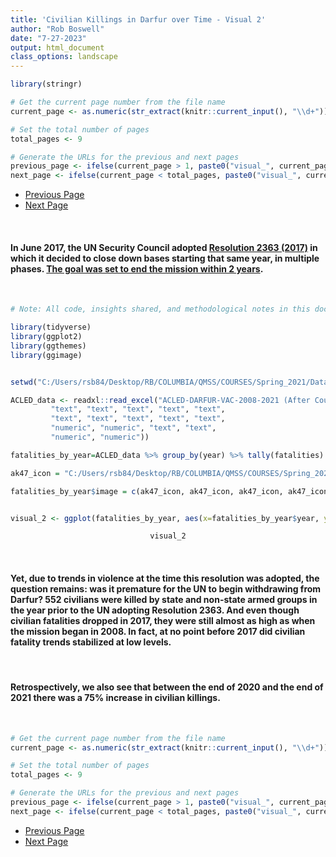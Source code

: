 ```yaml
---
title: 'Civilian Killings in Darfur over Time - Visual 2'
author: "Rob Boswell"
date: "7-27-2023"
output: html_document
class_options: landscape
---
```


```r

library(stringr)

# Get the current page number from the file name
current_page <- as.numeric(str_extract(knitr::current_input(), "\\d+"))

# Set the total number of pages
total_pages <- 9

# Generate the URLs for the previous and next pages
previous_page <- ifelse(current_page > 1, paste0("visual_", current_page - 1, "-darfur_violence-code_included.html"), NA)
next_page <- ifelse(current_page < total_pages, paste0("visual_", current_page + 1, "-darfur_violence-code_included.html"), NA)

```

<ul class="pager">
  <li><a href="`r previous_page`">Previous Page</a></li>
  <li><a href="`r next_page`">Next Page</a></li>
</ul>

<br>

#### In June 2017, the UN Security Council adopted [Resolution 2363 (2017)](https://documents-dds-ny.un.org/doc/UNDOC/GEN/N17/191/58/PDF/N1719158.pdf) in which it decided to close down bases starting that same year, in multiple phases. [The goal was set to end the mission within 2 years](https://reliefweb.int/report/sudan/unamid-full-exit-darfur-be-completed-within-two-years-fm).

<br>

```r

# Note: All code, insights shared, and methodological notes in this document and other documents in this portfolio ARE NOT open source and MUST be cited.

library(tidyverse)
library(ggplot2)
library(ggthemes)
library(ggimage)


setwd("C:/Users/rsb84/Desktop/RB/COLUMBIA/QMSS/COURSES/Spring_2021/Data Visualization/End_project/")

ACLED_data <- readxl::read_excel("ACLED-DARFUR-VAC-2008-2021 (After Course Ended-for 2023 Portfolio).xlsx", col_types = c("date", "numeric", "text", 
         "text", "text", "text", "text", "text", 
         "text", "text", "text", "text", "text", 
         "numeric", "numeric", "text", "text", 
         "numeric", "numeric"))

fatalities_by_year=ACLED_data %>% group_by(year) %>% tally(fatalities)

ak47_icon = "C:/Users/rsb84/Desktop/RB/COLUMBIA/QMSS/COURSES/Spring_2021/Data Visualization/End_project/ak-47_5_thumbnail.png"

fatalities_by_year$image = c(ak47_icon, ak47_icon, ak47_icon, ak47_icon, ak47_icon, ak47_icon, ak47_icon, ak47_icon, ak47_icon, ak47_icon, ak47_icon, ak47_icon, ak47_icon, ak47_icon)


visual_2 <- ggplot(fatalities_by_year, aes(x=fatalities_by_year$year, y=fatalities_by_year$n, fill=as.character(year))) + geom_vline(xintercept=as.integer(2017), color = "green4", linetype="dashed", size = 1) + geom_vline(xintercept=as.integer(2019), color = "purple",linetype="dashed", size = 1) + geom_bar(stat="identity", width=0.45) + scale_fill_manual("legend", values = c("2008" = "gray75", "2009" = "gray75", "2010" = "gray75", "2011" = "gray75", "2012" = "gray75", "2013" = "gray75", "2014" = "gray75", "2015" = "gray75", "2016" = "gray75", "2017" = "deepskyblue1", "2018" = "deepskyblue1", "2019" = "deepskyblue1", "2020" = "deepskyblue1", "2021" = "deepskyblue1")) + geom_text(aes(label=n), vjust=1.5, color="red", size=3.2) + geom_image(image=fatalities_by_year$image, size=0.09, nudge_x=-.05, nudge_y=15) +  scale_x_continuous("Year of Mission") + scale_y_continuous("Civilian Killings") + theme_wsj() + theme(title =element_text(size=13, color= "steelblue", face='bold'), axis.title.x=element_blank(), axis.title.y=element_blank(), axis.text.x = element_text(size = 9.7), axis.text.y = element_text(size = 12), legend.position="none") + labs(title="Civilian Killings During Years UNAMID Troops Were Present", subtitle="", caption = "Source: The Armed Conflict Location & Event Data Project dataset, dates: Jan. 2008-Dec. 2021") + annotate("text", x= as.numeric(2015.8), y= as.numeric(700), label="The First Year\n UN Bases Began\nClosing", fontface=2, size=3, color="green4") + annotate("text", x= as.numeric(2020.5), y= as.numeric(685), label="The Year the Security\n Council Decided to\n Completely Withdraw\nUNAMID", fontface=2, size=3, color="purple")

```

<center>
```r

visual_2

```
</center>

<br>

#### Yet, due to trends in violence at the time this resolution was adopted, the question remains: was it premature for the UN to begin withdrawing from Darfur? 552 civilians were killed by state and non-state armed groups in the year prior to the UN adopting Resolution 2363. And even though civilian fatalities dropped in 2017, they were still almost as high as when the mission began in 2008. In fact, at no point before 2017 did civilian fatality trends stabilized at low levels.

<br>

#### Retrospectively, we also see that between the end of 2020 and the end of 2021 there was a 75% increase in civilian killings.

<br>

```r


# Get the current page number from the file name
current_page <- as.numeric(str_extract(knitr::current_input(), "\\d+"))

# Set the total number of pages
total_pages <- 9

# Generate the URLs for the previous and next pages
previous_page <- ifelse(current_page > 1, paste0("visual_", current_page - 1, "-darfur_violence-code_included.html"), NA)
next_page <- ifelse(current_page < total_pages, paste0("visual_", current_page + 1, "-darfur_violence-code_included.html"), NA)

```

<ul class="pager">
  <li><a href="`r previous_page`">Previous Page</a></li>
  <li><a href="`r next_page`">Next Page</a></li>
</ul>

